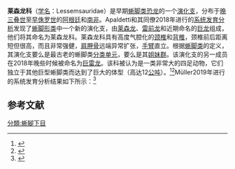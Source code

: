 {{Automatic taxobox
| fossil_range = <br />晚[[三叠纪|三叠纪]]-早[[侏罗纪|侏罗纪]], {{fossilrange|215|190}}
| image=Lessemsaurus Senckenberg.jpg
| image_caption = [[莱森龙|莱森龙]]的骨架
| taxon = Lessemsauridae
| authority = Apaldetti ''et al.'', [[2018年|2018]]
| subdivision_ranks = [[属|属]]
| subdivision = 
* {{extinct}}[[雷前龙属|雷前龙属]] ''Antetonitrus''
* {{extinct}}[[巨龙属_(阿根廷)|巨龙属]] ''Ingentia''
* {{extinct}}[[巨雷龙属|巨雷龙属]] ''Ledumahadi''
* {{extinct}}[[莱森龙属|莱森龙属]] ''Lessemsaurus''
}}

'''莱森龙科'''（[[学名|学名]]：Lessemsauridae）是早期[[蜥脚类|蜥脚类]][[恐龙|恐龙]]的一个[[演化支|演化支]]，分布于[[三叠纪|晚三叠世]]至[[侏罗纪|早侏罗世]]的[[阿根廷|阿根廷]]和[[南非|南非]]。Apaldetti和其同僚2018年进行的[[系统发育分析|系统发育分析]]发现了[[蜥脚形类|蜥脚形类]]中一个新的演化支，由[[莱森龙|莱森龙]]、[[雷前龙|雷前龙]]和近期命名的[[巨龙属_(阿根廷)|巨龙]]组成，他们将其命名为莱森龙科。莱森龙科具有高度气腔化的[[椎骨|颈椎]]和[[椎骨|背椎]]，颈椎前后距离短但很高，而且非常强健，[[肩胛骨|肩胛骨]]远端异常扩张，[[手臂|手臂]]直立。根据[[蜥脚类|蜥脚类]]的定义，其演化支要么是最古老的蜥脚类[[分类单元|分类单元]]，要么是其[[姐妹群|姐妹群]]。该演化支的另一成员在2018年晚些时候被命名为[[巨雷龙属|巨雷龙]]。该科被认为是一类非常大的四足动物，它们独立于其他巨型蜥脚类而达到了巨大的体型（高达12[[公吨|公吨]]）。<ref name=mcphee2018>{{cite journal | title=A Giant Dinosaur from the Earliest Jurassic of South Africa and the Transition to Quadrupedality in Early Sauropodomorphs | author=McPhee|display-authors=etal| journal=Current Biology | volume=28 | issue=19 | pages=3143–3151.e7 | year=2018 | doi=10.1016/j.cub.2018.07.063| pmid=30270189 | doi-access= }}</ref><ref name="apaldetti2018">{{Cite journal |last1=Apaldetti |first1=Cecilia |last2=Martínez |first2=Ricardo N. |last3=Cerda |first3=Ignatio A. |last4=Pol |first4=Diego |last5=Alcober |first5=Oscar |year=2018 |title=An early trend towards gigantism in Triassic sauropodomorph dinosaurs |journal=Nature Ecology & Evolution |volume=2 |issue=8 |pages=1227–1232 |doi=10.1038/s41559-018-0599-y|pmid=29988169 |hdl=11336/89332 |hdl-access= }}</ref>Müller2019年进行的系统发育分析结果如下所示：<ref name="Muller2019">{{Cite journal |doi = 10.1080/14772019.2019.1683902|title = Craniomandibular osteology of Macrocollum itaquii (Dinosauria: Sauropodomorpha) from the Late Triassic of southern Brazil|journal = Journal of Systematic Palaeontology|pages = 1–37|year = 2019|last1 = Müller|first1 = Rodrigo Temp}}</ref>

{{Clade |style=font-size:85%; line-height:85%
|label1=[[蜥脚形类|蜥脚形类]]
|1={{clade
 |1=[[鼠龙属|鼠龙属]]
 |2={{clade
  |1=[[益州龙属|益州龙属]]
  |2={{clade
   |1={{clade
    |1={{link-en|兽腿龙属|Meroktenos}}
    |2={{clade
     |1=[[地爪龙属|地爪龙属]]
     |2={{link-en|横蜥龙属|Sefapanosaurus}} }} }}
   |2={{clade
    |1=NMQR 1551
    |2={{clade
     |1=NMQR 3314
     |2={{clade
      |1=[[贝里肯龙属|贝里肯龙属]]
      |2={{clade
       |1=[[卡米洛特龙属|卡米洛特龙属]]
       |label2=[[蜥脚亚目|蜥脚亚目]]
       |2={{clade
        |1={{clade
         |label1='''莱森龙科'''
         |1={{clade
          |1=[[莱森龙属|莱森龙属]]
          |2={{clade
           |1=[[巨雷龙属|巨雷龙属]]
           |2={{clade
            |1=[[巨龙属_(阿根廷)|巨龙属]]
            |2=[[雷前龙属|雷前龙属]] }} }} }}
         |2={{clade
          |1=[[利奥尼拉龙属|利奥尼拉龙属]]
          |2={{clade
           |1=[[珙县龙属|珙县龙属]]
            |2={{clade
             |1={{link-en|造雨龙属|Pulanesaura}}
              |2='''[[沉重龙类|沉重龙类]]''' }} }} }} }} }} }} }} }} }} }} }} }} }}

==参考文献==
{{Reflist}}
{{Sauropodomorpha|B.}}
{{Taxonbar|from=Q55454676}}
[[分類:蜥腳下目|分類:蜥腳下目]]
